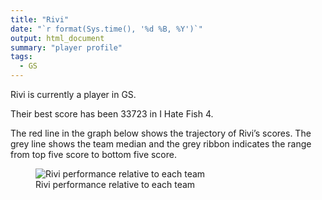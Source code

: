 ```yaml
---
title: "Rivi"
date: "`r format(Sys.time(), '%d %B, %Y')`"
output: html_document
summary: "player profile"
tags:
  - GS
---
```


Rivi is currently a player in GS.

Their best score has been 33723 in I Hate Fish 4.

The red line in the graph below shows the trajectory of Rivi's scores. The grey line shows the team median and the grey ribbon indicates the range from top five score to bottom five score.

![Rivi performance relative to each team](Rivi.jpg)
